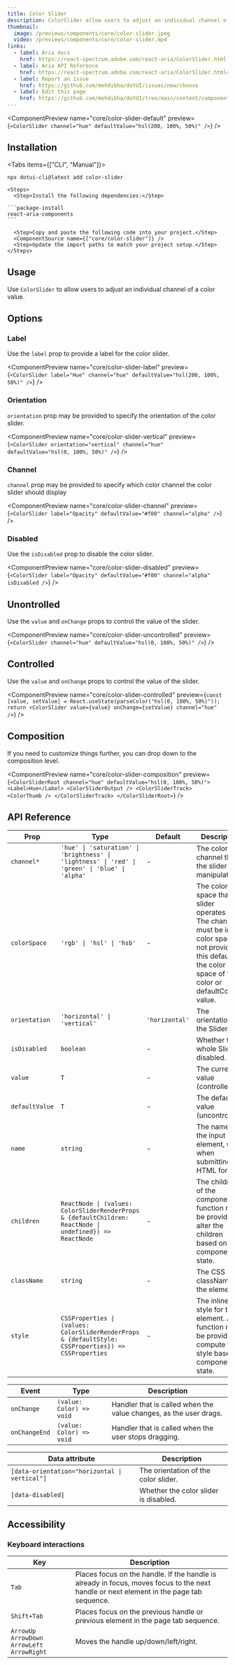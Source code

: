 ```yaml
---
title: Color Slider
description: ColorSlider allow users to adjust an individual channel of a color value.
thumbnail:
  image: /previews/components/core/color-slider.jpeg
  video: /previews/components/core/color-slider.mp4
links:
  - label: Aria docs
    href: https://react-spectrum.adobe.com/react-aria/ColorSlider.html
  - label: Aria API Reference
    href: https://react-spectrum.adobe.com/react-aria/ColorSlider.html#props
  - label: Report an issue
    href: https://github.com/mehdibha/dotUI/issues/new/choose
  - label: Edit this page
    href: https://github.com/mehdibha/dotUI/tree/main/content/components/colors/color-slider.mdx?plain=1
---
```


<ComponentPreview
  name="core/color-slider-default"
  preview={`<ColorSlider channel="hue" defaultValue="hsl(200, 100%, 50%)" />`}
/>

## Installation

<Tabs items={["CLI", "Manual"]}>
  <Tab value="CLI">
  
  ```package-install
npx dotui-cli@latest add color-slider
```

  </Tab>
  <Tab value="manual">
  
    <Steps>
      <Step>Install the following dependencies:</Step>

    ```package-install
    react-aria-components
    ```

      <Step>Copy and paste the following code into your project.</Step>
      <ComponentSource name={["core/color-slider"]} />
      <Step>Update the import paths to match your project setup.</Step>
    </Steps>

  </Tab>
</Tabs>

## Usage

Use `ColorSlider` to allow users to adjust an individual channel of a color value.

## Options

### Label

Use the `label` prop to provide a label for the color slider.

<ComponentPreview
  name="core/color-slider-label"
  preview={`<ColorSlider label="Hue" channel="hue" defaultValue="hsl(200, 100%, 50%)" />`}
/>

### Orientation

`orientation` prop may be provided to specify the orientation of the color slider.

<ComponentPreview
  name="core/color-slider-vertical"
  preview={`<ColorSlider orientation="vertical" channel="hue" defaultValue="hsl(0, 100%, 50%)" />`}
/>

### Channel

`channel` prop may be provided to specify which color channel the color slider should display

<ComponentPreview
  name="core/color-slider-channel"
  preview={`<ColorSlider label="Opacity" defaultValue="#f00" channel="alpha" />`}
/>

### Disabled

Use the `isDisabled` prop to disable the color slider.

<ComponentPreview
  name="core/color-slider-disabled"
  preview={`<ColorSlider label="Opacity" defaultValue="#f00" channel="alpha" isDisabled />`}
/>

## Unontrolled

Use the `value` and `onChange` props to control the value of the slider.

<ComponentPreview
  name="core/color-slider-uncontrolled"
  preview={`<ColorSlider channel="hue" defaultValue="hsl(0, 100%, 50%)" />`}
/>

## Controlled

Use the `value` and `onChange` props to control the value of the slider.

<ComponentPreview
  name="core/color-slider-controlled"
  preview={`const [value, setValue] = React.useState(parseColor("hsl(0, 100%, 50%)"));
  return <ColorSlider value={value} onChange={setValue} channel="hue" />`}
/>

## Composition

If you need to customize things further, you can drop down to the composition level.

<ComponentPreview
  name="core/color-slider-composition"
  preview={`<ColorSliderRoot channel="hue" defaultValue="hsl(0, 100%, 50%)">
    <Label>Hue</Label>
    <ColorSliderOutput />
    <ColorSliderTrack>
      <ColorThumb />
    </ColorSliderTrack>
  </ColorSliderRoot>`}
/>

## API Reference

| Prop           | Type                                                                                                     | Default        | Description                                                                                                                                                                 |
| -------------- | -------------------------------------------------------------------------------------------------------- | -------------- | --------------------------------------------------------------------------------------------------------------------------------------------------------------------------- |
| `channel*`     | `'hue' \| 'saturation' \| 'brightness' \| 'lightness' \| 'red' \| 'green' \| 'blue' \| 'alpha'`          | -              | The color channel that the slider manipulates.                                                                                                                              |
| `colorSpace`   | `'rgb' \| 'hsl' \| 'hsb'`                                                                                | -              | The color space that the slider operates in. The channel must be in this color space. If not provided, this defaults to the color space of the color or defaultColor value. |
| `orientation`  | `'horizontal' \| 'vertical'`                                                                             | `'horizontal'` | The orientation of the Slider.                                                                                                                                              |
| `isDisabled`   | `boolean`                                                                                                | -              | Whether the whole Slider is disabled.                                                                                                                                       |
| `value`        | `T`                                                                                                      | -              | The current value (controlled).                                                                                                                                             |
| `defaultValue` | `T`                                                                                                      | -              | The default value (uncontrolled).                                                                                                                                           |
| `name`         | `string`                                                                                                 | -              | The name of the input element, used when submitting an HTML form.                                                                                                           |
| `children`     | `ReactNode \| (values: ColorSliderRenderProps & {defaultChildren: ReactNode \| undefined}) => ReactNode` | -              | The children of the component. A function may be provided to alter the children based on component state.                                                                   |
| `className`    | `string`                                                                                                 | -              | The CSS className for the element.                                                                                                                                          |
| `style`        | `CSSProperties \| (values: ColorSliderRenderProps & {defaultStyle: CSSProperties}) => CSSProperties`     | -              | The inline style for the element. A function may be provided to compute the style based on component state.                                                                 |

| Event         | Type                     | Description                                                       |
| ------------- | ------------------------ | ----------------------------------------------------------------- |
| `onChange`    | `(value: Color) => void` | Handler that is called when the value changes, as the user drags. |
| `onChangeEnd` | `(value: Color) => void` | Handler that is called when the user stops dragging.              |

| Data attribute                                | Description                           |
| --------------------------------------------- | ------------------------------------- |
| `[data-orientation="horizontal \| vertical"]` | The orientation of the color slider.  |
| `[data-disabled]`                             | Whether the color slider is disabled. |

## Accessibility

### Keyboard interactions

| Key                                            | Description                                                                                                                             |
| ---------------------------------------------- | --------------------------------------------------------------------------------------------------------------------------------------- |
| `Tab`                                          | Places focus on the handle. If the handle is already in focus, moves focus to the next handle or next element in the page tab sequence. |
| `Shift+Tab`                                    | Places focus on the previous handle or previous element in the page tab sequence.                                                       |
| `ArrowUp` `ArrowDown` `ArrowLeft` `ArrowRight` | Moves the handle up/down/left/right.                                                                                                    |
